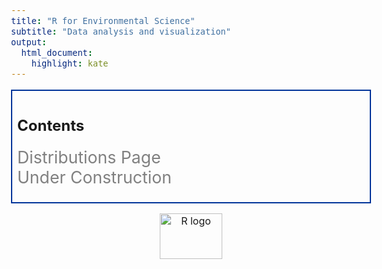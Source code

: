 ```yaml
---
title: "R for Environmental Science"
subtitle: "Data analysis and visualization"
output: 
  html_document:
    highlight: kate
---
```


<style type="text/css">
  body{
  font-size: 12pt;
}
</style>

<div style="border: 2px solid #039; padding: 8px;">
# Contents

<span style="font-size: 20pt; color:gray;">Distributions Page<br />Under Construction</span>

</div>

<p style="text-align:center"><a href="https://www.r-project.org/" target="_blank">![](https://www.r-project.org/Rlogo.png){width="100" height="73" alt="R logo"}</a></p>
